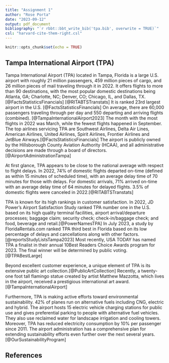 ```yaml
---
title: "Assignment 1"
author: "Rose Porta"
date: "2023-09-12"
output: pdf_document
bibliography: "`r rbbt::bbt_write_bib('tpa.bib', overwrite = TRUE)`"
csl: "harvard-cite-them-right.csl"
---
```


```r
knitr::opts_chunk$set(echo = TRUE)
```

## Tampa International Airport (TPA)

Tampa International Airport (TPA) located in Tampa, Florida is a large U.S. airport with roughly 21 million passengers, 459 million pieces of cargo, and 26 million pieces of mail traveling through it in 2022. It offers flights to more than 90 destinations, with the most popular domestic destinations being Atlanta, GA; Charlotte, NC; Denver, CO; Chicago, IL, and Dallas, TX. [@FactsStatisticsFinancials] [@RITABTSTranstats] It is ranked 23rd largest airport in the U.S. [@FactsStatisticsFinancials] On average, there are 60,000 passengers traveling through per day and 550 departing and arriving flights (combined). [@TampaInternationalAirport2023] The month with the most flights in 2022 was March, while the fewest flights happened in September. The top airlines servicing TPA are Southwest Airlines, Delta Air Lines, American Airlines, United Airlines, Spirit Airlines, Frontier Airlines and JetBlue Airways.[@FactsStatisticsFinancials] The airport is publicly owned by the Hillsborough County Aviation Authority (HCAA), and all administrative decisions are made through a board of directors. [@AirportAdministrationTampa]

At first glance, TPA appears to be close to the national average with respect to flight delays. In 2022, 74% of domestic flights departed on-time (defined as within 15 minutes of scheduled time), with an average delay time of 70 minutes for those with delays. For domestic arrivals, 71% arrived on-time with an average delay time of 64 minutes for delayed flights. 3.5% of domestic flights were canceled in 2022.[@RITABTSTranstats]

TPA is known for its high rankings in customer satisfaction. In 2022, JD Power’s Airport Satisfaction Study ranked TPA number one in the U.S. based on its high quality terminal facilities, airport arrival/departure processes; baggage claim; security check; check-in/baggage check; and food, beverage and retail.[@PowerNamesTPA] In July 2023, a study by FloridaRentals.com ranked TPA third best in Florida based on its low percentage of delays and cancellations along with other factors.[@reportsStudyListsTampa2023] Most recently, USA TODAY has named TPA a finalist in their annual 10Best Readers Choice Awards program for 2023. The final winner will be determined by public voting.[@TPABestLarge]

Beyond excellent customer experience, a unique element of TPA is its extensive public art collection.[@PublicArtCollection] Recently, a twenty-one foot tall flamingo statue created by artist Matthew Mazzotta, which lives in the airport, received a prestigious international art award.[@TampaInternationalAirport]

Furthermore, TPA is making active efforts toward environmental sustainability. 42% of planes run on alternative fuels including CNG, electric and hybrid. The airport hosts 15 electric vehicle charging stations for public use and gives preferential parking to people with alternative fuel vehicles. They also use reclaimed water for landscape irrigation and cooling towers. Moreover, TPA has reduced electricity consumption by 10% per passenger since 2011. The airport administration has a comprehensive plan for extending sustainability efforts even further over the next several years.[@OurSustainabilityProgram]

## References

